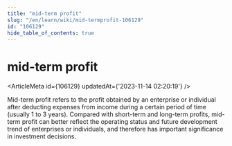 ```yaml
---
title: "mid-term profit"
slug: "/en/learn/wiki/mid-termprofit-106129"
id: "106129"
hide_table_of_contents: true
---
```



<Breadcrumbs current="mid-term profit" />

# mid-term profit

<ArticleMeta id={106129} updatedAt={'2023-11-14 02:20:19'} />
<div className='border-solid border-b border-t-0 my-4 border-[var(--ifm-color-gray-300)]' />

Mid-term profit refers to the profit obtained by an enterprise or individual after deducting expenses from income during a certain period of time (usually 1 to 3 years). Compared with short-term and long-term profits, mid-term profit can better reflect the operating status and future development trend of enterprises or individuals, and therefore has important significance in investment decisions.
